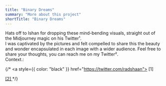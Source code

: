 ```yaml
---
title: "Binary Dreams"
summary: "More about this project"
shortTitle: "Binary Dreams"
---
```


Hats off to Ishan for dropping these mind-bending visuals, straight out of
the Midjourney magic on his Twitter¹. <br />I was captivated by the pictures
and felt compelled to share this the beauty and wonder encapsulated in each
image with a wider audience. Feel free to share your thoughts, you can reach
me on my Twitter². <br />
Context.: 

{/* <a style={{ color: "black" }} href="https://twitter.com/radshaan">
[1]

</a>
<a style={{ color: "black" }} href="">
  [2]
</a> */}
